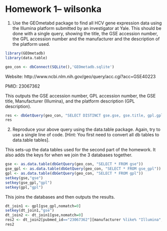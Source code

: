 Homework 1-- wilsonka
========================================================

1. Use the GEOmetabd package to find all HCV gene expression data using the Illumina platform submitted by an investigator at Yale. This should be done with a single query, showing the title, the GSE accession number, the GPL accession number and the manufacturer and the description of the platform used.

```r
library(GEOmetadb)
library(data.table)
```

```r
geo_con <- dbConnect(SQLite(),'GEOmetadb.sqlite')
```

Website: http://www.ncbi.nlm.nih.gov/geo/query/acc.cgi?acc=GSE40223

PMID: 23067362

This outputs the GSE accession number, GPL accession number, the GSE title, Manufacturer (Illumina), and the platform description (GPL description).

```r
res <- dbGetQuery(geo_con, "SELECT DISTINCT gse.gse, gse.title, gpl.gpl, gpl.manufacturer, gpl.description FROM gse JOIN gse_gpl ON gse.gse=gse_gpl.gse JOIN gpl ON gse_gpl.gpl=gpl.gpl WHERE gse.pubmed_id='23067362'AND gpl.manufacturer like '%Illumina%';")
res
```


2. Reproduce your above query using the data.table package. Again, try to use a single line of code. [Hint: You first need to convert all db tables to data.table tables].

This sets-up the data tables used for the second part of the homework. It also adds the keys for when we join the 3 databases together.

```r
gse <- as.data.table(dbGetQuery(geo_con, "SELECT * FROM gse"))
gse_gpl <- as.data.table(dbGetQuery(geo_con, "SELECT * FROM gse_gpl"))
gpl <- as.data.table(dbGetQuery(geo_con, "SELECT * FROM gpl"))
setkey(gse,"gse")
setkey(gse_gpl,"gpl")
setkey(gpl,"gpl")
```

This joins the databases and then outputs the results.
```r
dt_join1 <- gpl[gse_gpl,nomatch=0]
setkey(dt_join1,"gse")
dt_join2 <- dt_join1[gse,nomatch=0]
res2 <- dt_join2[pubmed_id=="23067362"][manufacturer %like% "Illumina", list(gse,title,gpl,manufacturer,description)]
res2
```
